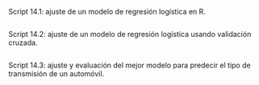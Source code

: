 Script 14.1: ajuste de un modelo de regresión logística en R.


```r

```


Script 14.2: ajuste de un modelo de regresión logística usando validación cruzada.
```r

```


Script 14.3: ajuste y evaluación del mejor modelo para predecir el tipo de transmisión de un automóvil.
```r

```



